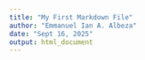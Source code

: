 ```yaml
---
title: "My First Markdown File"
author: "Emmanuel Ian A. Albeza"
date: "Sept 16, 2025"
output: html_document
---
```


